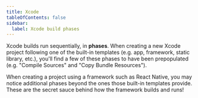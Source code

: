 ```yaml
---
title: Xcode
tableOfContents: false
sidebar:
  label: Xcode build phases
---
```


Xcode builds run sequentially, in **phases**. When creating a new Xcode project following one of the built-in templates (e.g. app, framework, static library, etc.), you'll find a few of these phases to have been prepopulated (e.g. "Compile Sources" and "Copy Bundle Resources").

When creating a project using a framework such as React Native, you may notice additional phases beyond the ones those built-in templates provide. These are the secret sauce behind how the framework builds and runs!


<div class="px-[16px]">
  <StarlightXcodeWindow client:only className="[&>div]:max-w-[942px]" />
</div>
